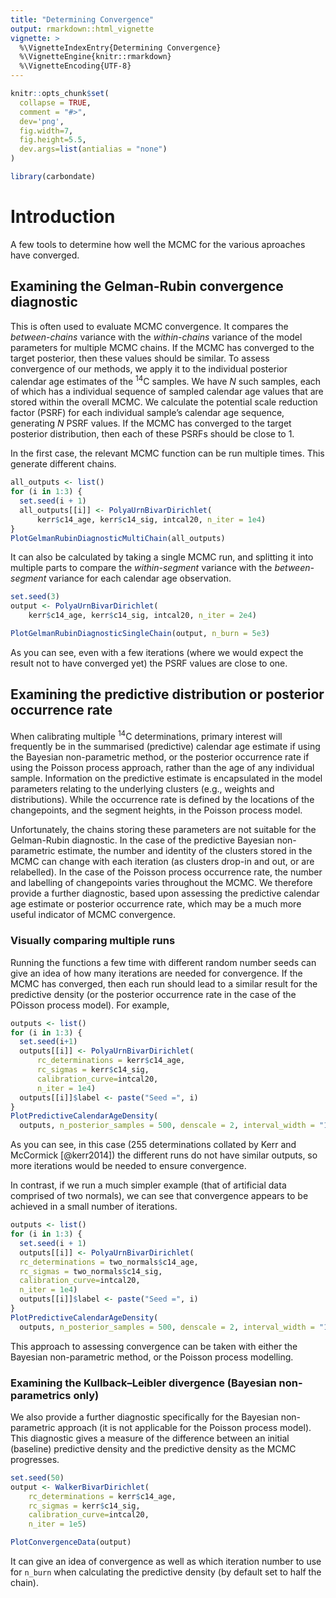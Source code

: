 ```yaml
---
title: "Determining Convergence"
output: rmarkdown::html_vignette
vignette: >
  %\VignetteIndexEntry{Determining Convergence}
  %\VignetteEngine{knitr::rmarkdown}
  %\VignetteEncoding{UTF-8}
---
```


```r
knitr::opts_chunk$set(
  collapse = TRUE,
  comment = "#>",
  dev='png',
  fig.width=7, 
  fig.height=5.5,
  dev.args=list(antialias = "none")
)
```

```r
library(carbondate)
```

# Introduction

A few tools to determine how well the MCMC for the various aproaches have converged.

## Examining the Gelman-Rubin convergence diagnostic

This is often used to evaluate MCMC convergence. It compares the _between-chains_ variance with the _within-chains_ variance of the model parameters for multiple MCMC chains. If the MCMC has converged to the target posterior, then these values should be similar. 
To assess convergence of our methods, we apply it to the individual posterior calendar age estimates of the ^14^C samples. We have $N$ such samples, each of which has a individual sequence of sampled calendar age values that are stored within the overall MCMC. We calculate the potential scale reduction factor (PSRF) for each individual sample's calendar age sequence, generating $N$ PSRF values. If the MCMC has converged to the target posterior distribution, then each of these PSRFs should be close to 1.  

In the first case, the relevant MCMC function can be run multiple times. This generate different chains.

```r
all_outputs <- list()
for (i in 1:3) {
  set.seed(i + 1)
  all_outputs[[i]] <- PolyaUrnBivarDirichlet(
      kerr$c14_age, kerr$c14_sig, intcal20, n_iter = 1e4)
}
PlotGelmanRubinDiagnosticMultiChain(all_outputs)
```

It can also be calculated by taking a single MCMC run, and splitting it into multiple parts to compare the _within-segment_ variance with the _between-segment_ variance for each calendar age observation. 

```r
set.seed(3)
output <- PolyaUrnBivarDirichlet(
    kerr$c14_age, kerr$c14_sig, intcal20, n_iter = 2e4)

PlotGelmanRubinDiagnosticSingleChain(output, n_burn = 5e3)
```

As you can see, even with a few iterations (where we would expect the result not to have converged yet) the PSRF values are close to one. 

## Examining the predictive distribution or posterior occurrence rate

When calibrating multiple ^14^C determinations, primary interest will frequently be in the summarised (predictive) calendar age estimate if using the Bayesian non-parametric method, or the posterior occurrence rate if using the Poisson process approach, rather than the age of any individual sample. Information on the predictive estimate is encapsulated in the model parameters relating to the underlying clusters (e.g., weights and distributions). While the occurrence rate is defined by the locations of the changepoints, and the segment heights, in the Poisson process model.

Unfortunately, the chains storing these parameters are not suitable for the Gelman-Rubin diagnostic. In the case of the predictive Bayesian non-parametric estimate, the number and identity of the clusters stored in the MCMC can change with each iteration (as clusters drop-in and out, or are relabelled). In the case of the Poisson process occurrence rate, the number and labelling of changepoints varies throughout the MCMC. We therefore provide a further diagnostic, based upon assessing the predictive calendar age estimate or posterior occurrence rate, which may be a much more useful indicator of MCMC convergence.        

### Visually comparing multiple runs

Running the functions a few time with different random number seeds can give an idea of how many iterations are needed for convergence. If the MCMC has converged, then each run should lead to a similar result for the predictive density (or the posterior occurrence rate in the case of the POisson process model). For example,

```r
outputs <- list()
for (i in 1:3) {
  set.seed(i+1)
  outputs[[i]] <- PolyaUrnBivarDirichlet(
      rc_determinations = kerr$c14_age,
      rc_sigmas = kerr$c14_sig,
      calibration_curve=intcal20,
      n_iter = 1e4)
  outputs[[i]]$label <- paste("Seed =", i)
}
PlotPredictiveCalendarAgeDensity(
  outputs, n_posterior_samples = 500, denscale = 2, interval_width = "1sigma")
```

As you can see, in this case (255 determinations collated by Kerr and McCormick [@kerr2014]) the different runs do not have similar outputs, so more iterations would be needed to ensure convergence.

In contrast, if we run a much simpler example (that of artificial data comprised of two normals), we can see that convergence appears to be achieved in a small number of iterations.

```r
outputs <- list()
for (i in 1:3) {
  set.seed(i + 1)
  outputs[[i]] <- PolyaUrnBivarDirichlet(
  rc_determinations = two_normals$c14_age,
  rc_sigmas = two_normals$c14_sig,
  calibration_curve=intcal20,
  n_iter = 1e4)
  outputs[[i]]$label <- paste("Seed =", i)
}
PlotPredictiveCalendarAgeDensity(
  outputs, n_posterior_samples = 500, denscale = 2, interval_width = "1sigma")
```
This approach to assessing convergence can be taken with either the Bayesian non-parametric method, or the Poisson process modelling.

### Examining the Kullback--Leibler divergence (Bayesian non-parametrics only)

We also provide a further diagnostic specifically for the Bayesian non-parametric approach (it is not applicable for the Poisson process model). This diagnostic gives a measure of the difference between an initial (baseline) predictive density and the predictive density as the MCMC progresses.

```r
set.seed(50)
output <- WalkerBivarDirichlet(
    rc_determinations = kerr$c14_age,
    rc_sigmas = kerr$c14_sig,
    calibration_curve=intcal20,
    n_iter = 1e5)

PlotConvergenceData(output)
```

It can give an idea of convergence as well as which iteration number to use for `n_burn` when calculating the predictive density (by default set to half the chain).

